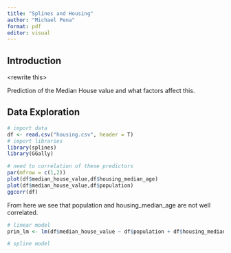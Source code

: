 ```yaml
---
title: "Splines and Housing"
author: "Michael Pena"
format: pdf
editor: visual
---
```


## Introduction

\<rewrite this\>

Prediction of the Median House value and what factors affect this.

## Data Exploration

```r
# import data
df <- read.csv("housing.csv", header = T)
# import libraries
library(splines)
library(GGally)
```

```r
# need to correlation of these predictors
par(mfrow = c(1,2))
plot(df$median_house_value,df$housing_median_age)
plot(df$median_house_value,df$population)
ggcorr(df)
```

From here we see that population and housing_median_age are not well correlated.

```r
# linear model 
prim_lm <- lm(df$median_house_value ~ df$population + df$housing_median_age)

```

```r
# spline model
```
